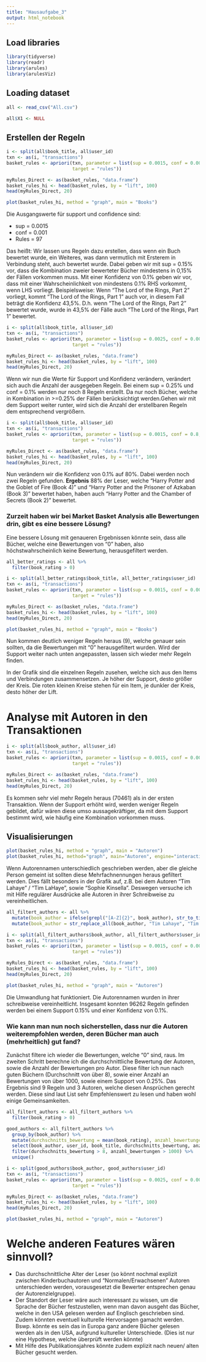 ```yaml
---
title: "Hausaufgabe_3"
output: html_notebook
---
```

## Load libraries
```r
library(tidyverse)
library(readr)
library(arules)
library(arulesViz)
```

## Loading dataset
```r
all <- read_csv("All.csv")

all$X1 <- NULL
```


## Erstellen der Regeln

```r
i <- split(all$book_title, all$user_id)
txn <- as(i, "transactions")
basket_rules <- apriori(txn, parameter = list(sup = 0.0015, conf = 0.001, minlen = 2,
                        target = "rules"))
```
```r
myRules_Direct <- as(basket_rules, "data.frame")
basket_rules_hi <- head(basket_rules, by = "lift", 100)
head(myRules_Direct, 20)

plot(basket_rules_hi, method = "graph", main = "Books")
```
Die Ausgangswerte für support und confidence sind:

* sup = 0.0015
* conf = 0.001
* Rules = 97

Das heißt: Wir lassen uns Regeln dazu erstellen, dass wenn ein Buch bewertet wurde, ein Weiteres, was dann vermutlich mit Ersterem in Verbindung steht, auch bewertet wurde. Dabei geben wir mit sup = 0.15% vor, dass die Kombination zweier bewerteter Bücher mindestens in 0,15% der Fällen vorkommen muss. Mit einer Konfidenz von 0.1% geben wir vor, dass mit einer Wahrscheinlichkeit von mindestens 0.1% RHS vorkommt, wenn LHS vorliegt. Beispielsweise: Wenn "The Lord of the Rings, Part 2" vorliegt, kommt "The Lord of the Rings, Part 1" auch vor, in diesem Fall beträgt die Konfidenz 43,5%. D.h. wenn "The Lord of the Rings, Part 2" bewertet wurde, wurde in 43,5% der Fälle auch "The Lord of the Rings, Part 1" bewertet. 

```r
i <- split(all$book_title, all$user_id)
txn <- as(i, "transactions")
basket_rules <- apriori(txn, parameter = list(sup = 0.0025, conf = 0.001, minlen = 2,
                        target = "rules"))

myRules_Direct <- as(basket_rules, "data.frame")
basket_rules_hi <- head(basket_rules, by = "lift", 100)
head(myRules_Direct, 20)
```
Wenn wir nun die Werte für Support und Konfidenz verändern, verändert sich auch die Anzahl der ausgegeben Regeln. 
Bei einem sup = 0.25% und conf = 0.1% werden nur noch 8 Regeln erstellt. Da nur noch Bücher, welche in Kombination in >=0.25%  der Fällen berücksichtigt werden.Gehen wir mit dem Support weiter runter, wird sich die Anzahl der erstellbaren Regeln dem entsprechend vergrößern. 

```r
i <- split(all$book_title, all$user_id)
txn <- as(i, "transactions")
basket_rules <- apriori(txn, parameter = list(sup = 0.0015, conf = 0.8, minlen = 2,
                        target = "rules"))

myRules_Direct <- as(basket_rules, "data.frame")
basket_rules_hi <- head(basket_rules, by = "lift", 100)
head(myRules_Direct, 20)
```
Nun verändern wir die Konfidenz von 0.1% auf 80%. Dabei werden noch zwei Regeln gefunden. **Ergebnis** 88% der Leser, welche "Harry Potter and the Goblet of Fire (Book 4)" und "Harry Potter and the Prisoner of Azkaban (Book 3)" bewertet haben, haben auch "Harry Potter and the Chamber of Secrets (Book 2)" bewertet. 

### Zurzeit haben wir bei Market Basket Analysis alle Bewertungen drin, gibt es eine bessere Lösung? 
Eine bessere Lösung mit genaueren Ergebnissen könnte sein, dass alle Bücher, welche eine Bewertungen von "0" haben, also höchstwahrscheinlich keine Bewertung, herausgefiltert werden. 
```r
all_better_ratings <- all %>% 
  filter(book_rating > 0)

i <- split(all_better_ratings$book_title, all_better_ratings$user_id)
txn <- as(i, "transactions")
basket_rules <- apriori(txn, parameter = list(sup = 0.0015, conf = 0.001, minlen = 2,
                        target = "rules"))

myRules_Direct <- as(basket_rules, "data.frame")
basket_rules_hi <- head(basket_rules, by = "lift", 100)
head(myRules_Direct, 20)

plot(basket_rules_hi, method = "graph", main = "Books")
```
Nun kommen deutlich weniger Regeln heraus (9), welche genauer sein sollten, da die Bewertungen mit "0" herausgefiltert wurden. Wird der Support weiter nach unten angepassten, lassen sich wieder mehr Regeln finden. 

In der Grafik sind die einzelnen Regeln zusehen, welche sich aus den Items und Verbindungen zusammensetzen. Je höher der Support, desto größer der Kreis. Die roten kleinen Kreise stehen für ein Item, je dunkler der Kreis, desto höher der Lift. 

# Analyse mit Autoren in den Transaktionen

```r
i <- split(all$book_author, all$user_id)
txn <- as(i, "transactions")
basket_rules <- apriori(txn, parameter = list(sup = 0.0015, conf = 0.001, minlen = 2,
                        target = "rules"))

myRules_Direct <- as(basket_rules, "data.frame")
basket_rules_hi <- head(basket_rules, by = "lift", 100)
head(myRules_Direct, 20)
```
Es kommen sehr viel mehr Regeln heraus (70461) als in der ersten Transaktion. Wenn der Support erhöht wird, werden weniger Regeln gebildet, dafür wären diese umso aussagekräftiger, da mit dem Support bestimmt wird, wie häufig eine Kombination vorkommen muss. 

## Visualisierungen 
```r
plot(basket_rules_hi, method = "graph", main = "Autoren")
plot(basket_rules_hi, method="graph", main="Autoren", engine="interactive")
```
Wenn Autorennamen unterschiedlich geschrieben werden, aber die gleiche Person gemeint ist sollten diese Mehrfachnennungen heraus gefiltert werden. Dies fällt besonders in der Grafik auf, z.B. bei dem Autoren "Tim Lahaye" / "Tim LaHaye", sowie "Sophie Kinsella". Deswegen versuche ich mit Hilfe regulärer Ausdrücke alle Autoren in ihrer Schreibweise zu vereinheitlichen.
```r
all_filtert_authors <- all %>% 
  mutate(book_author = ifelse(grepl("[A-Z]{2}", book_author), str_to_title(book_author), book_author)) %>% 
  mutate(book_author = str_replace_all(book_author, "Tim Lahaye", "Tim LaHaye"))

i <- split(all_filtert_authors$book_author, all_filtert_authors$user_id)
txn <- as(i, "transactions")
basket_rules <- apriori(txn, parameter = list(sup = 0.0015, conf = 0.001, minlen = 2,
                        target = "rules"))

myRules_Direct <- as(basket_rules, "data.frame")
basket_rules_hi <- head(basket_rules, by = "lift", 100)
head(myRules_Direct, 20)
```
```r
plot(basket_rules_hi, method = "graph", main = "Autoren")
```
Die Umwandlung hat funktioniert. Die Autorennamen wurden in ihrer schreibweise vereinheitlicht. Insgesamt konnten 96262 Regeln gefinden werden bei einem Support 0.15% und einer Konfidenz von 0.1%. 


### Wie kann man nun noch sicherstellen, dass nur die Autoren weiterempfohlen werden, deren Bücher man auch (mehrheitlich) gut fand? 
Zunächst filtere ich wieder die Bewertungen, welche "0" sind, raus. Im zweiten Schritt berechne ich die durchschnittliche Bewertung der Autoren, sowie die Anzahl der Bewertungen pro Autor. Diese filter ich nun nach guten Büchern (Durchschnitt von über 8), sowie einer Anzahl an Bewertungen von über 1000, sowie einem Support von 0.25%. Das Ergebnis sind 9 Regeln und 3 Autoren, welche diesen Ansprüchen gerecht werden. Diese sind laut List sehr Empfehlenswert zu lesen und haben wohl einige Gemeinsamkeiten.
```r

all_filtert_authors <- all_filtert_authors %>% 
  filter(book_rating > 0)

good_authors <- all_filtert_authors %>% 
  group_by(book_author) %>% 
  mutate(durchschnitts_bewertung = mean(book_rating), anzahl_bewertungen = n()) %>%
  select(book_author, user_id, book_title, durchschnitts_bewertung, anzahl_bewertungen) %>% 
  filter(durchschnitts_bewertung > 8, anzahl_bewertungen > 1000) %>% 
  unique()

```


```r
i <- split(good_authors$book_author, good_authors$user_id)
txn <- as(i, "transactions")
basket_rules <- apriori(txn, parameter = list(sup = 0.0025, conf = 0.001, minlen = 2,
                        target = "rules"))
```


```r
myRules_Direct <- as(basket_rules, "data.frame")
basket_rules_hi <- head(basket_rules, by = "lift", 100)
head(myRules_Direct, 20)
```
```r
plot(basket_rules_hi, method = "graph", main = "Autoren")
```

# Welche anderen Features wären sinnvoll? 

* Das durchschnittliche Alter der Leser (so könnt nochmal explizit zwischen Kinderbuchautoren und "Normalen/Erwachsenen" Autoren unterschieden werden, vorausgesetzt die Bewerter entsprechen genau der Autorenzielgruppe). 
* Der Standort der Leser wäre auch interessant zu wissen, um die Sprache der Bücher festzustellen, wenn man davon ausgeht das Bücher, welche in den USA gelesen werden auf Englisch geschrieben sind. Zudem könnten eventuell kulturelle Hervorsagen gamacht werden. Bswp. könnte es sein das in Europa ganz andere Bücher gelesen werden als in den USA, aufgrund kultureller Unterschiede. (Dies ist nur eine Hypothese, welche überprüft werden könnte)
* Mit Hilfe des Publikationsjahres könnte zudem explizit nach neuen/ alten Bücher gesucht werden.  


